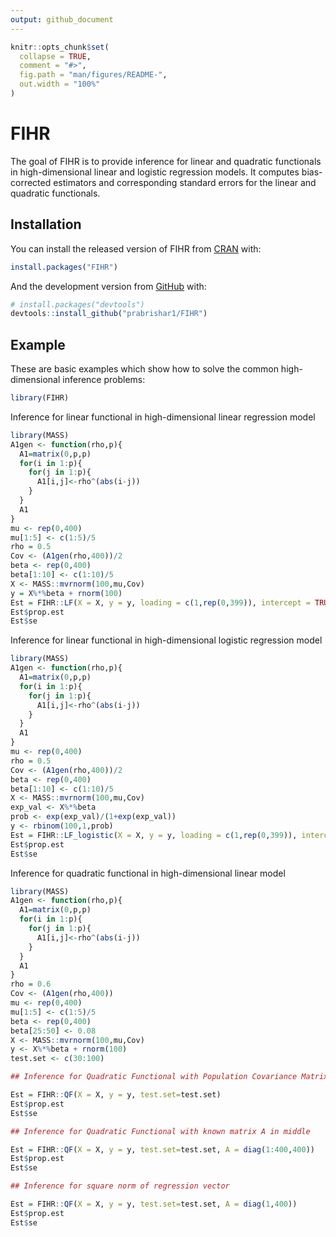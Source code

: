 ```yaml
---
output: github_document
---
```


<!-- README.md is generated from README.Rmd. Please edit that file -->

```r
knitr::opts_chunk$set(
  collapse = TRUE,
  comment = "#>",
  fig.path = "man/figures/README-",
  out.width = "100%"
)
```

# FIHR

<!-- badges: start -->
<!-- badges: end -->

The goal of FIHR is to provide inference for linear and quadratic functionals in high-dimensional linear and logistic regression models. It computes bias-corrected estimators and corresponding standard errors for the linear and quadratic functionals.

## Installation

You can install the released version of FIHR from [CRAN](https://CRAN.R-project.org) with:

``` r
install.packages("FIHR")
```

And the development version from [GitHub](https://github.com/) with:

``` r
# install.packages("devtools")
devtools::install_github("prabrishar1/FIHR")
```
## Example

These are basic examples which show how to solve the common high-dimensional inference problems:

```r
library(FIHR)
```

Inference for linear functional in high-dimensional linear regression model

```r

library(MASS)
A1gen <- function(rho,p){
  A1=matrix(0,p,p)
  for(i in 1:p){
    for(j in 1:p){
      A1[i,j]<-rho^(abs(i-j))
    } 
  }
  A1
}
mu <- rep(0,400)
mu[1:5] <- c(1:5)/5
rho = 0.5
Cov <- (A1gen(rho,400))/2
beta <- rep(0,400)
beta[1:10] <- c(1:10)/5
X <- MASS::mvrnorm(100,mu,Cov)
y = X%*%beta + rnorm(100)
Est = FIHR::LF(X = X, y = y, loading = c(1,rep(0,399)), intercept = TRUE)
Est$prop.est
Est$se
```

Inference for linear functional in high-dimensional logistic regression model

```r
library(MASS)
A1gen <- function(rho,p){
  A1=matrix(0,p,p)
  for(i in 1:p){
    for(j in 1:p){
      A1[i,j]<-rho^(abs(i-j))
    } 
  }
  A1
}
mu <- rep(0,400)
rho = 0.5
Cov <- (A1gen(rho,400))/2
beta <- rep(0,400)
beta[1:10] <- c(1:10)/5
X <- MASS::mvrnorm(100,mu,Cov)
exp_val <- X%*%beta
prob <- exp(exp_val)/(1+exp(exp_val))
y <- rbinom(100,1,prob)
Est = FIHR::LF_logistic(X = X, y = y, loading = c(1,rep(0,399)), intercept = TRUE, weight = rep(1,100))
Est$prop.est
Est$se
```

Inference for quadratic functional in high-dimensional linear model

```r

library(MASS)
A1gen <- function(rho,p){
  A1=matrix(0,p,p)
  for(i in 1:p){
    for(j in 1:p){
      A1[i,j]<-rho^(abs(i-j))
    } 
  }
  A1
}
rho = 0.6
Cov <- (A1gen(rho,400))
mu <- rep(0,400)
mu[1:5] <- c(1:5)/5
beta <- rep(0,400)
beta[25:50] <- 0.08
X <- MASS::mvrnorm(100,mu,Cov)
y <- X%*%beta + rnorm(100)
test.set <- c(30:100)

## Inference for Quadratic Functional with Population Covariance Matrix in middle

Est = FIHR::QF(X = X, y = y, test.set=test.set)
Est$prop.est
Est$se

## Inference for Quadratic Functional with known matrix A in middle

Est = FIHR::QF(X = X, y = y, test.set=test.set, A = diag(1:400,400))
Est$prop.est
Est$se

## Inference for square norm of regression vector

Est = FIHR::QF(X = X, y = y, test.set=test.set, A = diag(1,400))
Est$prop.est
Est$se
```
